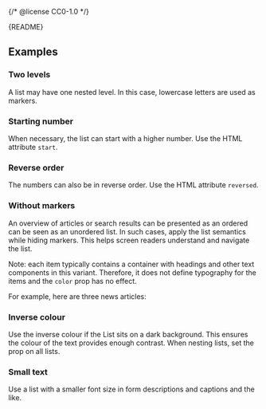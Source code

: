 {/* @license CC0-1.0 */}


<Meta of={OrderedListStories} />

<Markdown>{README}</Markdown>

<Primary />

<Controls />

## Examples

### Two levels

A list may have one nested level.
In this case, lowercase letters are used as markers.

<Canvas of={OrderedListStories.TwoLevels} />

### Starting number

When necessary, the list can start with a higher number.
Use the HTML attribute `start`.

<Canvas of={OrderedListStories.StartingNumber} />

### Reverse order

The numbers can also be in reverse order.
Use the HTML attribute `reversed`.

<Canvas of={OrderedListStories.DescendingNumbers} />

### Without markers

An overview of articles or search results can be presented as an ordered can be seen as an unordered list.
In such cases, apply the list semantics while hiding markers.
This helps screen readers understand and navigate the list.

Note: each item typically contains a container with headings and other text components in this variant.
Therefore, it does not define typography for the items and the `color` prop has no effect.

For example, here are three news articles:

<Canvas of={OrderedListStories.WithoutMarkers} />

### Inverse colour

Use the inverse colour if the List sits on a dark background.
This ensures the colour of the text provides enough contrast.
When nesting lists, set the prop on all lists.

<Canvas of={OrderedListStories.InverseColor} />

### Small text

Use a list with a smaller font size in form descriptions and captions and the like.

<Canvas of={OrderedListStories.SmallText} />
